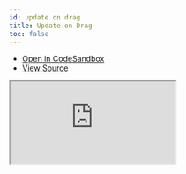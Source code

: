 ```yaml
---
id: update on drag
title: Update on Drag
toc: false
---
```


- [Open in CodeSandbox](https://codesandbox.io/s/github/tanstack/react/tree/master/examples/react/update-on-drag)
- [View Source](https://github.com/tanstack/react/tree/master/examples/react/update-on-drag)

<iframe
  src="https://codesandbox.io/s/github/tanstack/react/tree/master/examples/react/update-on-drag?autoresize=1&fontsize=14&theme=dark"
  title="tannerlinsley/react-ranger: update on drag"
  sandbox="allow-forms allow-modals allow-popups allow-presentation allow-same-origin allow-scripts"
  style={{
    width: '100%',
    height: '80vh',
    border: '0',
    borderRadius: 8,
    overflow: 'hidden',
    position: 'static',
    zIndex: 0,
  }}
></iframe>
